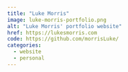 ```yaml
---
title: "Luke Morris"
image: luke-morris-portfolio.png
alt: "Luke Morris' portfolio website"
href: https://lukesmorris.com
code: https://github.com/morrisLuke/
categories:
  - website
  - personal
---
```

